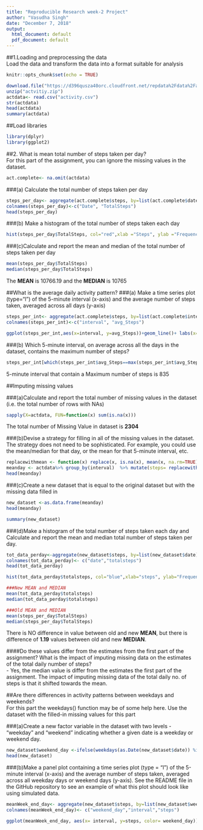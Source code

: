 ---
title: "Reproducible Research week-2 Project"
author: "Vasudha Singh"
date: "December 7, 2018"
output:
  html_document: default
  pdf_document: default
---

##1.Loading and preprocessing the data  
Load the data and transform the data into a format suitable for analysis   
```{r setup, include=TRUE, echo=TRUE}
knitr::opts_chunk$set(echo = TRUE)

download.file("https://d396qusza40orc.cloudfront.net/repdata%2Fdata%2Factivity.zip", destfile="actvitiy.zip", method="auto")
unzip("actvitiy.zip")
actdata<- read.csv("activity.csv")
str(actdata)
head(actdata)
summary(actdata)
```  
##Load libraries
```{r}
library(dplyr)
library(ggplot2)
```  

##2. What is mean total number of steps taken per day?  
For this part of the assignment, you can ignore the missing values in the dataset.  
```{r}
act.complete<- na.omit(actdata)
```
###(a) Calculate the total number of steps taken per day  

```{r}
steps_per_day<- aggregate(act.complete$steps, by=list(act.complete$date), FUN=sum) 
colnames(steps_per_day)<-c("Date", "TotalSteps")
head(steps_per_day)
```  
###(b) Make a histogram of the total number of steps taken each day

```{r}
hist(steps_per_day$TotalSteps, col="red",xlab ="Steps", ylab ="Frequency", main = "Total Number Of Steps Taken Per Day")
```  
###(c)Calculate and report the mean and median of the total number of steps taken per day  

```{r}
mean(steps_per_day$TotalSteps)
median(steps_per_day$TotalSteps)
```  
The **MEAN** is 10766.19 and  the **MEDIAN** is 10765  


##What is the average daily activity pattern?
###(a) Make a time series plot (type="l") of the 5-minute interval (x-axis) and the average number of steps taken, averaged across all days (y-axis)  

```{r}
steps_per_int<- aggregate(act.complete$steps, by=list(act.complete$interval), FUN=mean) 
colnames(steps_per_int)<-c("interval", "avg_Steps")

ggplot(steps_per_int,aes(x=interval, y=avg_Steps))+geom_line()+ labs(x="Interval", ylab=" avg_Steps", title="Time series plot of 5- minute interval")
```    


###(b) Which 5-minute interval, on average across all the days in the dataset, contains the maximum number of steps?  

```{r}
steps_per_int[which(steps_per_int$avg_Steps==max(steps_per_int$avg_Steps)),]
```  
5-minute interval that contain a Maximum number of steps is 835  


##Imputing missing values  

###(a)Calculate and report the total number of missing values in the dataset (i.e. the total number of rows with NAs) 
```{r}
sapply(X=actdata, FUN=function(x) sum(is.na(x)))
```  
The total number of Missing Value in dataset is **2304**  


###(b)Devise a strategy for filling in all of the missing values in the dataset. The strategy does not need to be sophisticated. For example, you could use the mean/median for that day, or the mean for that 5-minute interval, etc.  

```{r}
replacewithmean <- function(x) replace(x, is.na(x), mean(x, na.rm=TRUE))
meanday <- actdata%>% group_by(interval)  %>% mutate(steps= replacewithmean(steps))
head(meanday)
```  

###(c)Create a new dataset that is equal to the original dataset but with the missing data filled in  
```{r}
new_dataset <-as.data.frame(meanday)
head(meanday)

summary(new_dataset)
```  
 
###(d)Make a histogram of the total number of steps taken each day and Calculate and report the mean and median total number of steps taken per day. 

```{r}
tot_data_perday<-aggregate(new_dataset$steps, by=list(new_dataset$date), FUN=sum)
colnames(tot_data_perday)<- c("date","totalsteps")
head(tot_data_perday) 

hist(tot_data_perday$totalsteps, col="blue",xlab="steps", ylab="Frequency",main ="Total Steps Per Day")
```
```{r}
###New MEAN and MEDIAN
mean(tot_data_perday$totalsteps)
median(tot_data_perday$totalsteps)

###Old MEAN and MEDIAN
mean(steps_per_day$TotalSteps)
median(steps_per_day$TotalSteps)
```   
There is NO difference in value between old and new **MEAN**, but there is  difference of **1.19**  values between old and new **MEDIAN**.  


####Do these values differ from the estimates from the first part of the assignment? What is the impact of imputing missing data on the estimates of the total daily number of steps?   
  - Yes, the median value is differ from the estimates the first part of the assignment. The impact of imputing  missing data of the total daily no. of steps is that it shifted towards the mean.  
  
##Are there differences in activity patterns between weekdays and weekends?  
For this part the weekdays() function may be of some help here. Use the dataset with the filled-in missing values for this part    
  
###(a)Create a new factor variable in the dataset with two levels - "weekday" and "weekend" indicating whether a given date is a weekday or weekend day.  

```{r}
new_dataset$weekend_day <-ifelse(weekdays(as.Date(new_dataset$date)) %in% c("Monday", "Teusday", "Wednesday","Thursday", "Friday"), "Weekday", "Weekend")
head(new_dataset)
```  

###(b)Make a panel plot containing a time series plot (type = "l") of the 5-minute interval (x-axis) and the average number of steps taken, averaged across all weekday days or weekend days (y-axis). See the README file in the GitHub repository to see an example of what this plot should look like using simulated data.  

```{r}
meanWeek_end_day<- aggregate(new_dataset$steps, by=list(new_dataset$weekend_day, new_dataset$interval), mean )
colnames(meanWeek_end_day)<- c("weekend_day","interval","steps")

ggplot(meanWeek_end_day, aes(x= interval, y=steps, color= weekend_day))+ geom_line()+ facet_grid(weekend_day ~ .) + labs(x="Interval", y="Steps", title = "Comparison of Avg Number of steps in each Interval")
```


